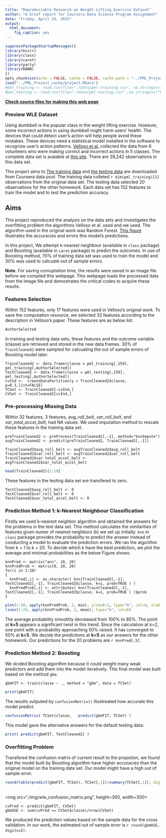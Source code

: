 ```yaml
---
title: "Reproduciable Research on Weight Lifting Exercise Dataset"
author: "A brief report for Coursera Data Science Program Assignment"
date: "Friday, April 24, 2015"
output:
  html_document:
    fig_caption: yes
---
```

```r
suppressPackageStartupMessages({
library(knitr)
library(class)
library(caret)
library(party)
library(RANN)
})
opts_chunk$set(echo = FALSE, cache = FALSE, cache.path = "../PML_Project_cache/")
load("../PML_Project_cache/project.RData")
#pml_training <- read.csv(file="./data/pml-training.csv", na.strings=c("NA", "#DIV/0!"))[,-1]
#pml_testing <- read.csv(file="./data/pml-testing.csv" ,na.strings=c("NA", "#DIV/0!"))[,-1]
```
  
**[Check source files for making this web page](https://github.com/SCgeeker/PML_Project)**
  
### Preview WLE Dataset
Using dumbbell is the popular class in the weight lifting exercise. However, some incorrect actions in using dumbbell might harm users' health. The devices that could detect user's action will help people avoid these mistakes. These devices need a statistical model installed in the software to recognize user's action patterns. [Velloso et al.](http://groupware.les.inf.puc-rio.br/work.jsf?p1=11201) collected the data from 6 volunteers who were making correct and incorrect actions in 5 classes. The complete data set is avaiable at [this site](http://groupware.les.inf.puc-rio.br/har). There are 39,242 observations in this data set.

This project aims to [The training data](https://d396qusza40orc.cloudfront.net/predmachlearn/pml-training.csv) and [the testing data](https://d396qusza40orc.cloudfront.net/predmachlearn/pml-testing.csv) are downloaded from Coursera data pool. The training data colleted `r dim(pml_training)[1]` observations from the original data set. The testing data selected 20 observations for the other homework. Each data set has 152 features to train the model and to test the prediction accuracy.

## Aims
This project reproduced the analysis on the data sets and investigates the overfitting problem the algorithms Velloso et al. used and we used. The algorithm used in the original work was Random Forest. [This figure](./img/wle_confusion_matrix.png) illustrates the accuracies and errors this model's predictions.  

In this project, We attempt k-nearest neighbour (available in `class` package) and Boosting (available in `caret` package) to predict the outcomes. In use of Boosting method, 70% of training data set was used to train the model and 30% was used to calcuate out of sample errors.

**Note.** For saving comuptation time, the results were saved in an image file before we compiled this webpage. This webpage loads the processed data from the image file and demostrates the critical codes to acquire these results.  

### Features Selection
Within 152 features, only 17 features were used in Velloso's original work. To save the computation resource, we selected 32 features according to the description in Velloso's paper. These features are as below list.  
```r
AuthorSelected
```

In training and testing data sets, these features and the outcome variable (classe) are retrieved and stored in the new data frames. 30% of `TrainCleaned2` were sampled for calcuating the out of sample errors of Boosting model later.
```
TrainCleaned2 <- data.frame(classe = pml_training[,159], pml_training[,AuthorSelected])
TestCleaned2 <- data.frame(classe = pml_testing[,159], pml_testing[,AuthorSelected])
cvInd <-  createDataPartition(y = TrainCleaned2$classe, p=0.3,list=FALSE)
TCSet <- TrainCleaned2[-cvInd,]
CVSet <- TrainCleaned2[cvInd,]
```

### Pre-processing Missing Data
Within 32 features, 3 features, *avg_roll_belt*, *var_roll_belt*, and *var_total_accel_belt*, had NA values. We used imputation method to rescale these features in the training data set.
```
preTrainCleaned2 <- preProcess(TrainCleaned2[,-1], method="knnImpute")
avgTrainCleaned2 <- predict(preTrainCleaned2, TrainCleaned2[,-1])

TrainCleaned2$avg_roll_belt <- avgTrainCleaned2$avg_roll_belt
TrainCleaned2$var_roll_belt <- avgTrainCleaned2$var_roll_belt
TrainCleaned2$var_total_accel_belt <- avgTrainCleaned2$var_total_accel_belt
```
```r
head(TrainCleaned2)[1:10]
```

These features in the testing data set are transfered to zero.
```
TestCleaned2$avg_roll_belt <- 0
TestCleaned2$var_roll_belt <- 0
TestCleaned2$var_total_accel_belt <- 0
```

### Prediction Method 1: k-Nearest Neighbour Classification
Firstly we used k-nearest neighbor algorithm and obtained the answers for the problems in the test data set. This method calculates the similarities of features given numer of nearest neighbors (k) we set up initially. `knn` in `class` package provides the probability to predict the answer instead of conducting a model to evaluate the prediction errors. We ran the algorithm from k = 1 to k = 20. To decide which k have the best prediction, we plot the average and minimal probabilities as the below Figure shows:
```
knnPred <- matrix("ans", 20, 20)
knnPredProb <- matrix(0, 20, 20)
for(i in 1:20)
{
  knnPred[,i] <- as.character( knn(TrainCleaned2[,-1], TestCleaned2[,-1], TrainCleaned2$classe, k=i, prob=TRUE ) ) 
  knnPredProb[,i] <- attributes( knn(TrainCleaned2[,-1], TestCleaned2[,-1], TrainCleaned2$classe, k=i, prob=TRUE ) )$prob
}
```
```r
plot(1:20, apply(knnPredProb, 2, min), ylim=0:1, type="b", col=8, xlab = "number of neighbours(K)", ylab = "Proportion of the votes for the winner", main = "Average proportion and the smallest proportion for per K")
lines(1:20, apply(knnPredProb, 2, mean), type="b", col=6)
```

The average probability smoothly decreased from 100% to 85%. The point at **k=5** appears a significant twist in this trend. Since the calculation at k=2, one point with a probability approaching 50% raised. It has converged to 50% at **k=5**. We decide the predictions at **k=5** as our answers for the other homework. Our predictions for the 20 problems are `r knnPred[,5]`.

### Prediction Method 2: Boosting
We dcided Boosting algorithm because it could weight many weak predictors and add them into the model iteratively. This final model was bulit based on the method `gbm`.
```
gbmFIT <- train(classe ~ ., method = "gbm", data = TCSet)
```
```r
print(gbmFIT)
```
The results outputed by `confusionMatrix()` illustreated how accurate this model predict.
```r
confusionMatrix( TCSet$classe,   predict(gbmFIT, TCSet) ) 
```
This model gave the alternative answers for the default testing data:
```r
print( predict(gbmFIT, TestCleaned2) )
```

### Overfitting Problem
Transfered the confusion matrix of current result to the propotion, we found that the model built by Boosting algorithm have higher accuracies than the original model on the training data set. Our model might have a high out of sample error.
```r
round(table(predict(gbmFIT, TCSet), TCSet[,1])/summary(TCSet[,1]), digits=2)
```
</br>
<img src="./img/wle_confusion_matrix.png", height=300, width=300></img>
</br>
```
cvPred <- predict(gbmFIT, CVSet)
gbmOSE <- sum(cvPred == CVSet$classe)/nrow(CVSet)
```
We produced the prediction values based on the sample data for the cross validation. In our work, the estimated out of sample error is `r round(gbmOSE, digits=2)`.
